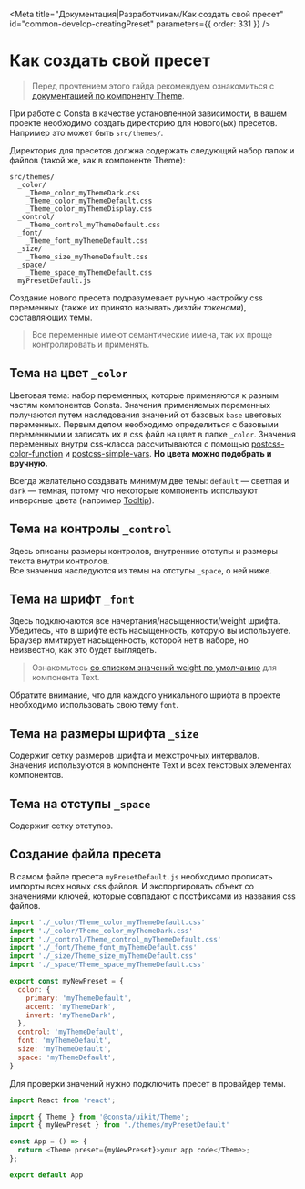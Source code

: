
<Meta
  title="Документация|Разработчикам/Как создать свой пресет"
  id="сommon-develop-creatingPreset"
  parameters={{ order: 331 }}
/>

# Как создать свой пресет

> Перед прочтением этого гайда рекомендуем ознакомиться с [документацией по компоненту Theme](https://consta-uikit.vercel.app/?path=/docs/components-theme--playground).

При работе с Consta в качестве установленной зависимости, 
в вашем проекте необходимо создать директорию для нового(ых) пресетов.
Например это может быть ```src/themes/```. 

Директория для пресетов должна содержать следующий набор папок и файлов
(такой же, как в компоненте Theme):  
```
src/themes/  
  _color/  
    _Theme_color_myThemeDark.css
    _Theme_color_myThemeDefault.css
    _Theme_color_myThemeDisplay.css
  _control/  
    _Theme_control_myThemeDefault.css
  _font/  
    _Theme_font_myThemeDefault.css
  _size/  
    _Theme_size_myThemeDefault.css
  _space/ 
    _Theme_space_myThemeDefault.css
  myPresetDefault.js
```

Создание нового пресета подразумевает ручную настройку css переменных (также их принято называть *дизайн токенами*), составляющих темы.  
> Все переменные имеют семантические имена, так их проще контролировать и применять. 

## Тема на цвет ```_color```

Цветовая тема: набор переменных, которые применяются к разным частям компонентов Consta. Значения применяемых переменных получаются путем наследования значений от базовых ```base``` цветовых переменных. 
Первым делом необходимо определиться с базовыми переменными и записать их в css файл на цвет в папке ```_color```.
Значения переменных внутри css-класса рассчитываются с помощью [postcss-color-function](https://github.com/postcss/postcss-color-function) 
и [postcss-simple-vars](https://github.com/postcss/postcss-simple-vars). **Но цвета можно подобрать и вручную.**  
  
Всегда желательно создавать минимум две темы: ```default``` — светлая и ```dark``` — темная, потому что некоторые 
компоненты используют инверсные цвета (например [Tooltip](https://consta-uikit.vercel.app/?path=/docs/components-tooltip--tooltip-positioned-by-anchor-story)).

## Тема на контролы ```_control```

Здесь описаны размеры контролов, внутренние отступы и размеры текста внутри контролов.  
Все значения наследуются из темы на отступы ```_space```, о ней ниже.  

## Тема на шрифт ```_font```

Здесь подключаются все начертания/насыщенности/weight шрифта. Убедитесь, что в шрифте есть насыщенность, которую вы используете. 
Браузер имитирует насыщенность, которой нет в наборе, но неизвестно, как это будет выглядеть.  

> Ознакомьтесь [со списком значений weight по умолчанию](https://consta-uikit.vercel.app/?path=/docs/components-text--playground#%D0%BD%D0%B0%D1%81%D1%8B%D1%89%D0%B5%D0%BD%D0%BD%D0%BE%D1%81%D1%82%D1%8C) для компонента Text.  

Обратите внимание, что для каждого уникального шрифта в проекте необходимо использовать свою тему ```font```.

## Тема на размеры шрифта ```_size```  

Содержит сетку размеров шрифта и межстрочных интервалов. Значения используются в компоненте Text и всех текстовых 
элементах компонентов.

## Тема на отступы ```_space```  

Содержит сетку отступов.

## Создание файла пресета  

В самом файле пресета ```myPresetDefault.js``` необходимо прописать импорты всех новых css файлов. И экспортировать 
объект со значениями ключей, которые совпадают с постфиксами из названия css файлов.
```js
import './_color/Theme_color_myThemeDefault.css'
import './_color/Theme_color_myThemeDark.css'
import './_control/Theme_control_myThemeDefault.css'
import './_font/Theme_font_myThemeDefault.css'
import './_size/Theme_size_myThemeDefault.css'
import './_space/Theme_space_myThemeDefault.css'

export const myNewPreset = {
  color: {
    primary: 'myThemeDefault',
    accent: 'myThemeDark',
    invert: 'myThemeDark',
  },
  control: 'myThemeDefault',
  font: 'myThemeDefault',
  size: 'myThemeDefault',
  space: 'myThemeDefault',
}

```

Для проверки значений нужно подключить пресет в провайдер темы.
```ts
import React from 'react';

import { Theme } from '@consta/uikit/Theme';
import { myNewPreset } from './themes/myPresetDefault'

const App = () => {
  return <Theme preset={myNewPreset}>your app code</Theme>;
};

export default App
```